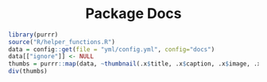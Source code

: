 
<br><br>
<!-- <hr style="color:black;height:1px;display:block;clear:both"> -->
<center> 
<!-- <a id="docs" style="text-decoration: none; color:white;"> -->
<h1 style="padding-top:50px;margin-top:-50px;">Package Docs</h1>
<!-- </a>  -->
</center>
```r
library(purrr)
source("R/helper_functions.R")
data = config::get(file = "yml/config.yml", config="docs")
data[["ignore"]] <- NULL
thumbs = purrr::map(data, ~thumbnail(.x$title, .x$caption, .x$image, .x$link))
div(thumbs)
```
